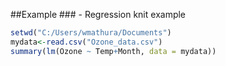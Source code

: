
##Example
### - Regression knit example

```r


setwd("C:/Users/wmathura/Documents")
mydata<-read.csv("Ozone_data.csv")
summary(lm(Ozone ~ Temp+Month, data = mydata))

```